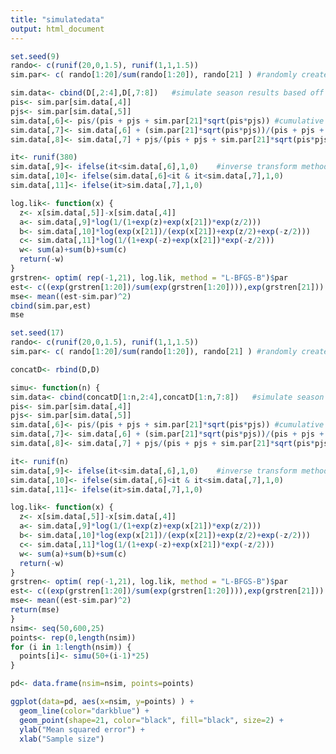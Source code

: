 ```yaml
---
title: "simulatedata"
output: html_document
---
```


```r
set.seed(9)
rando<- c(runif(20,0,1.5), runif(1,1,1.5))
sim.par<- c( rando[1:20]/sum(rando[1:20]), rando[21] ) #randomly create true parameters

sim.data<- cbind(D[,2:4],D[,7:8])   #simulate season results based off true parameters
pis<- sim.par[sim.data[,4]]
pjs<- sim.par[sim.data[,5]]
sim.data[,6]<- pis/(pis + pjs + sim.par[21]*sqrt(pis*pjs)) #cumulative probabilites
sim.data[,7]<- sim.data[,6] + (sim.par[21]*sqrt(pis*pjs))/(pis + pjs + sim.par[21]*sqrt(pis*pjs)) 
sim.data[,8]<- sim.data[,7] + pjs/(pis + pjs + sim.par[21]*sqrt(pis*pjs))

it<- runif(380)
sim.data[,9]<- ifelse(it<sim.data[,6],1,0)    #inverse transform method
sim.data[,10]<- ifelse(sim.data[,6]<it & it<sim.data[,7],1,0)
sim.data[,11]<- ifelse(it>sim.data[,7],1,0)

log.lik<- function(x) {
  z<- x[sim.data[,5]]-x[sim.data[,4]]
  a<- sim.data[,9]*log(1/(1+exp(z)+exp(x[21])*exp(z/2)))
  b<- sim.data[,10]*log(exp(x[21])/(exp(x[21])+exp(z/2)+exp(-z/2)))
  c<- sim.data[,11]*log(1/(1+exp(-z)+exp(x[21])*exp(-z/2)))
  w<- sum(a)+sum(b)+sum(c)
  return(-w)
}
grstren<- optim( rep(-1,21), log.lik, method = "L-BFGS-B")$par
est<- c((exp(grstren[1:20])/sum(exp(grstren[1:20]))),exp(grstren[21]))
mse<- mean((est-sim.par)^2)
cbind(sim.par,est)
mse
```



```r
set.seed(17)
rando<- c(runif(20,0,1.5), runif(1,1,1.5))
sim.par<- c( rando[1:20]/sum(rando[1:20]), rando[21] ) #randomly create true parameters

concatD<- rbind(D,D)

simu<- function(n) {
sim.data<- cbind(concatD[1:n,2:4],concatD[1:n,7:8])   #simulate season results based off true parameters
pis<- sim.par[sim.data[,4]]
pjs<- sim.par[sim.data[,5]]
sim.data[,6]<- pis/(pis + pjs + sim.par[21]*sqrt(pis*pjs)) #cumulative probabilites
sim.data[,7]<- sim.data[,6] + (sim.par[21]*sqrt(pis*pjs))/(pis + pjs + sim.par[21]*sqrt(pis*pjs)) 
sim.data[,8]<- sim.data[,7] + pjs/(pis + pjs + sim.par[21]*sqrt(pis*pjs))

it<- runif(n)
sim.data[,9]<- ifelse(it<sim.data[,6],1,0)    #inverse transform method
sim.data[,10]<- ifelse(sim.data[,6]<it & it<sim.data[,7],1,0)
sim.data[,11]<- ifelse(it>sim.data[,7],1,0)

log.lik<- function(x) {
  z<- x[sim.data[,5]]-x[sim.data[,4]]
  a<- sim.data[,9]*log(1/(1+exp(z)+exp(x[21])*exp(z/2)))
  b<- sim.data[,10]*log(exp(x[21])/(exp(x[21])+exp(z/2)+exp(-z/2)))
  c<- sim.data[,11]*log(1/(1+exp(-z)+exp(x[21])*exp(-z/2)))
  w<- sum(a)+sum(b)+sum(c)
  return(-w)
}
grstren<- optim( rep(-1,21), log.lik, method = "L-BFGS-B")$par
est<- c((exp(grstren[1:20])/sum(exp(grstren[1:20]))),exp(grstren[21]))
mse<- mean((est-sim.par)^2)
return(mse)
}
nsim<- seq(50,600,25)
points<- rep(0,length(nsim))
for (i in 1:length(nsim)) {
  points[i]<- simu(50+(i-1)*25)
}

pd<- data.frame(nsim=nsim, points=points)

ggplot(data=pd, aes(x=nsim, y=points) ) +
  geom_line(color="darkblue") +
  geom_point(shape=21, color="black", fill="black", size=2) +
  ylab("Mean squared error") +
  xlab("Sample size")
```


